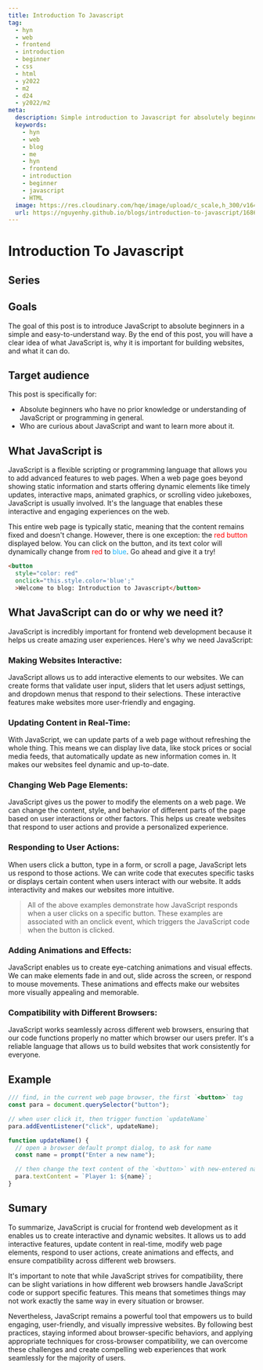 ```yaml
---
title: Introduction To Javascript
tag:
  - hyn
  - web
  - frontend
  - introduction
  - beginner
  - css
  - html
  - y2022
  - m2
  - d24
  - y2022/m2
meta:
  description: Simple introduction to Javascript for absolutely beginner
  keywords:
    - hyn
    - web
    - blog
    - me
    - hyn
    - frontend
    - introduction
    - beginner
    - javascript
    - HTML
  image: https://res.cloudinary.com/hqe/image/upload/c_scale,h_300/v1645714015/github-nguyenhy-hp/sky-5.jpg
  url: https://nguyenhy.github.io/blogs/introduction-to-javascript/1686525497/
---
```



# Introduction To Javascript

## Series

<SeriesIntroduction highlight="3" />

## Goals
The goal of this post is to introduce JavaScript to absolute beginners in a simple and easy-to-understand way. 
By the end of this post, you will have a clear idea of what JavaScript is, why it is important for building websites, and what it can do.

## Target audience
This post is specifically for:
- Absolute beginners who have no prior knowledge or understanding of JavaScript or programming in general.
- Who are curious about JavaScript and want to learn more about it.

## What JavaScript is
JavaScript is a flexible scripting or programming language that allows you to add advanced features to web pages. 
When a web page goes beyond showing static information and starts offering dynamic elements like timely updates, 
interactive maps, animated graphics, or scrolling video jukeboxes, JavaScript is usually involved. 
It's the language that enables these interactive and engaging experiences on the web.

This entire web page is typically static, meaning that the content remains fixed and doesn't change. 
However, there is one exception: the <span style="color: red">red button</span> displayed below. You can click on the button, and its text color will dynamically change from <span style="color: red">red</span> to <span style="color: #19B5FE">blue</span>. Go ahead and give it a try!

``` html
<button 
  style="color: red" 
  onclick="this.style.color='blue';"
  >Welcome to blog: Introduction to Javascript</button>
```


<DemoChangeColor />

## What JavaScript can do or why we need it?
JavaScript is incredibly important for frontend web development because it helps us create amazing user experiences. Here's why we need JavaScript:

### Making Websites Interactive: 
JavaScript allows us to add interactive elements to our websites. 
We can create forms that validate user input, sliders that let users adjust settings, and dropdown menus that respond to their selections. 
These interactive features make websites more user-friendly and engaging.


<DemoWebsiteInteractive />


### Updating Content in Real-Time: 
With JavaScript, we can update parts of a web page without refreshing the whole thing. 
This means we can display live data, like stock prices or social media feeds, that automatically update as new information comes in. 
It makes our websites feel dynamic and up-to-date.


<DemoUpdateRealtime />


### Changing Web Page Elements: 
JavaScript gives us the power to modify the elements on a web page. 
We can change the content, style, and behavior of different parts of the page based on user interactions or other factors. 
This helps us create websites that respond to user actions and provide a personalized experience.



<DemoChangeElements />


### Responding to User Actions: 
When users click a button, type in a form, or scroll a page, JavaScript lets us respond to those actions. 
We can write code that executes specific tasks or displays certain content when users interact with our website. 
It adds interactivity and makes our websites more intuitive.

> All of the above examples demonstrate how JavaScript responds when a user clicks on a specific button. 
These examples are associated with an onclick event, which triggers the JavaScript code when the button is clicked.

### Adding Animations and Effects: 
JavaScript enables us to create eye-catching animations and visual effects. 
We can make elements fade in and out, slide across the screen, or respond to mouse movements. 
These animations and effects make our websites more visually appealing and memorable.


<AnimationDemo />

### Compatibility with Different Browsers: 
JavaScript works seamlessly across different web browsers, ensuring that our code functions properly no matter which browser our users prefer. 
It's a reliable language that allows us to build websites that work consistently for everyone.

## Example

``` javascript
/// find, in the current web page browser, the first `<button>` tag 
const para = document.querySelector("button");

// when user click it, then trigger function `updateName`
para.addEventListener("click", updateName);

function updateName() {
  // open a browser default prompt dialog, to ask for name
  const name = prompt("Enter a new name");

  // then change the text content of the `<button>` with new-entered name
  para.textContent = `Player 1: ${name}`;
}
```


<DemoPrompt />

## Sumary
To summarize, JavaScript is crucial for frontend web development as it enables us to create interactive and dynamic websites. 
It allows us to add interactive features, update content in real-time, modify web page elements, respond to user actions, create animations and effects, and ensure compatibility across different web browsers.

It's important to note that while JavaScript strives for compatibility, there can be slight variations in how different web browsers handle JavaScript code or support specific features. 
This means that sometimes things may not work exactly the same way in every situation or browser.

Nevertheless, JavaScript remains a powerful tool that empowers us to build engaging, user-friendly, and visually impressive websites. 
By following best practices, staying informed about browser-specific behaviors, and applying appropriate techniques for cross-browser compatibility, we can overcome these challenges and create compelling web experiences that work seamlessly for the majority of users.
